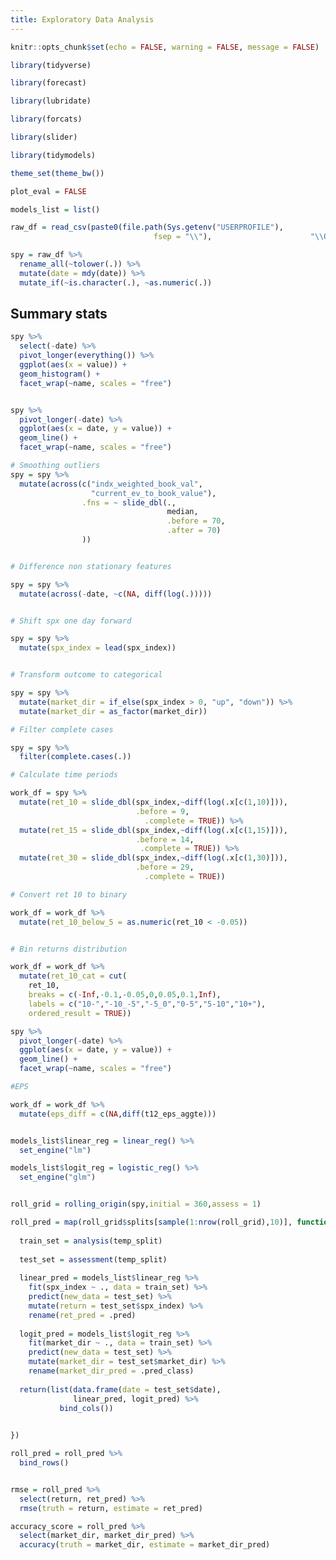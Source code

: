 ```yaml
---
title: Exploratory Data Analysis
---
```



```r

knitr::opts_chunk$set(echo = FALSE, warning = FALSE, message = FALSE)

```



```r

library(tidyverse)

library(forecast)

library(lubridate)

library(forcats)

library(slider)

library(tidymodels)


```


```r

theme_set(theme_bw())

plot_eval = FALSE

models_list = list()

```


```r

raw_df = read_csv(paste0(file.path(Sys.getenv("USERPROFILE"),
                                fsep = "\\"),                      "\\OneDrive - Bank Of Israel\\Data\\Asaf\\SPX.csv"))

spy = raw_df %>%
  rename_all(~tolower(.)) %>%
  mutate(date = mdy(date)) %>%
  mutate_if(~is.character(.), ~as.numeric(.))

```



## Summary stats

```r

spy %>% 
  select(-date) %>% 
  pivot_longer(everything()) %>% 
  ggplot(aes(x = value)) + 
  geom_histogram() + 
  facet_wrap(~name, scales = "free")



```


```r

spy %>% 
  pivot_longer(-date) %>% 
  ggplot(aes(x = date, y = value)) + 
  geom_line() + 
  facet_wrap(~name, scales = "free")

```


```r


# Smoothing outliers
spy = spy %>% 
  mutate(across(c("indx_weighted_book_val",
                  "current_ev_to_book_value"),
                .fns = ~ slide_dbl(.,
                                   median,
                                   .before = 70,
                                   .after = 70)
                ))


# Difference non stationary features

spy = spy %>% 
  mutate(across(-date, ~c(NA, diff(log(.)))))


# Shift spx one day forward

spy = spy %>% 
  mutate(spx_index = lead(spx_index))


# Transform outcome to categorical

spy = spy %>% 
  mutate(market_dir = if_else(spx_index > 0, "up", "down")) %>% 
  mutate(market_dir = as_factor(market_dir))

# Filter complete cases

spy = spy %>% 
  filter(complete.cases(.))

```


```r

# Calculate time periods

work_df = spy %>%
  mutate(ret_10 = slide_dbl(spx_index,~diff(log(.x[c(1,10)])),
                            .before = 9,
                              .complete = TRUE)) %>%
  mutate(ret_15 = slide_dbl(spx_index,~diff(log(.x[c(1,15)])),
                            .before = 14,
                             .complete = TRUE)) %>%
  mutate(ret_30 = slide_dbl(spx_index,~diff(log(.x[c(1,30)])),
                            .before = 29,
                              .complete = TRUE))

# Convert ret 10 to binary

work_df = work_df %>% 
  mutate(ret_10_below_5 = as.numeric(ret_10 < -0.05))


# Bin returns distribution

work_df = work_df %>% 
  mutate(ret_10_cat = cut(
    ret_10,
    breaks = c(-Inf,-0.1,-0.05,0,0.05,0.1,Inf),
    labels = c("10-","-10_-5","-5_0","0-5","5-10","10+"),
    ordered_result = TRUE))

```


```r

spy %>% 
  pivot_longer(-date) %>% 
  ggplot(aes(x = date, y = value)) + 
  geom_line() + 
  facet_wrap(~name, scales = "free")

#EPS

work_df = work_df %>% 
  mutate(eps_diff = c(NA,diff(t12_eps_aggte)))



```



```r

models_list$linear_reg = linear_reg() %>% 
  set_engine("lm")

models_list$logit_reg = logistic_reg() %>% 
  set_engine("glm")


```

```r


```


```r

roll_grid = rolling_origin(spy,initial = 360,assess = 1)

roll_pred = map(roll_grid$splits[sample(1:nrow(roll_grid),10)], function(temp_split){
  
  train_set = analysis(temp_split)
  
  test_set = assessment(temp_split)
  
  linear_pred = models_list$linear_reg %>% 
    fit(spx_index ~ ., data = train_set) %>% 
    predict(new_data = test_set) %>% 
    mutate(return = test_set$spx_index) %>% 
    rename(ret_pred = .pred)
  
  logit_pred = models_list$logit_reg %>% 
    fit(market_dir ~ ., data = train_set) %>% 
    predict(new_data = test_set) %>% 
    mutate(market_dir = test_set$market_dir) %>% 
    rename(market_dir_pred = .pred_class)
  
  return(list(data.frame(date = test_set$date),
              linear_pred, logit_pred) %>% 
           bind_cols())

  
})

roll_pred = roll_pred %>% 
  bind_rows()


rmse = roll_pred %>% 
  select(return, ret_pred) %>% 
  rmse(truth = return, estimate = ret_pred)

accuracy_score = roll_pred %>% 
  select(market_dir, market_dir_pred) %>% 
  accuracy(truth = market_dir, estimate = market_dir_pred)

```

